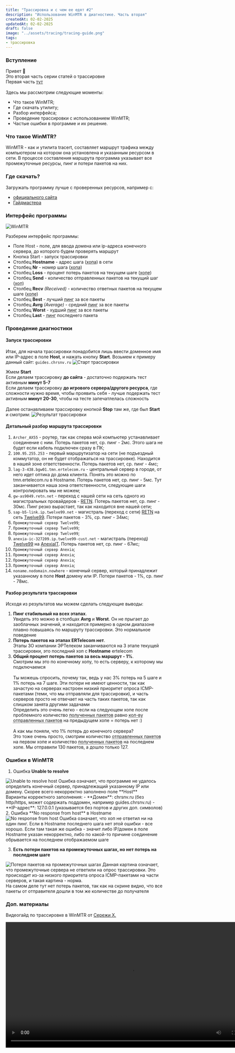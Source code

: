 ```yaml
---
title: "Трассировка и с чем ее едят #2"
description: "Использование WinMTR в диагностике. Часть вторая"
createdAt: 02-02-2025
updatedAt: 02-02-2025
draft: false
image: "../assets/tracing/tracing-guide.png"
tags:
- трассировка
---
```



### Вступление
Привет 👋 <br/>
Это вторая часть серии статей о трассировке<br/>
Первая часть <a href="https://guides.chrsnv.ru/blog/tracing-part-one" target="_blank">тут</a><br/><br/>
Здесь мы рассмотрим следующие моменты:
- Что такое WinMTR;
- Где скачать утилиту;
- Разбор интерфейса;
- Проведение трассировки с использованием WinMTR;
- Частые ошибки в программе и их решение.

### Что такое WinMTR?
WinMTR - как и утилита tracert, составляет маршрут трафика между компьютером на котором она установлена и указанным ресурсом в сети.
В процессе составления маршрута программа указывает все промежуточные ресурсы, пинг и потери пакетов на них.

### Где скачать?
Загружать программу лучше с проверенных ресурсов, например с:
- <a href="https://winmtr.net/WinMTR-v092.zip" target="_blank">официального сайта</a>
- <a href="/posts/tracing/winmtr.zip" download="winmtr.zip">Гайдмастера</a>

### Интерфейс программы
<Image src={winmtr} alt="WinMTR"/>

Разберем интерфейс программы:
- Поле Host - поле, для ввода домена или ip-адреса конечного сервера, до которого будем проверять маршрут
- Кнопка Start - запуск трассировки
- Столбец **Hostname** - адрес шага (<abbr title="от слова hop - прыжок">хопа</abbr>) в сети
- Столбец **Nr** - номер шага (<abbr title="от слова hop - прыжок">хопа</abbr>)
- Столбец **Loss** - процент потерь пакетов на текущем шаге (<abbr title="от слова hop - прыжок">хопе</abbr>)
- Столбец **Send** - количество отправленных пакетов на текущий шаг (<abbr title="от слова hop - прыжок">хоп</abbr>)
- Столбец **Recv** <i>(Received)</i> - количество ответных пакетов на текущем шаге (<abbr title="от слова hop - прыжок">хопе</abbr>)
- Столбец **Best** - лучший <abbr title="Отклик до ресурса">пинг</abbr> за все пакеты
- Столбец **Avrg** <i>(Average)</i> - средний <abbr title="Отклик до ресурса">пинг</abbr> за все пакеты
- Столбец **Worst** - худший <abbr title="Отклик до ресурса">пинг</abbr> за все пакеты
- Столбец **Last** - <abbr title="Отклик до ресурса">пинг</abbr> последнего пакета

### Проведение диагностики
#### Запуск трассировки

Итак, для начала трассировки понадобится лишь ввести доменное имя или IP-адрес в поле **Host**, и нажать кнопку **Start**. Возьмем к примеру данный сайт: `guides.chrsnv.ru`
<Image src={start_trace} alt="Старт трассировки" />

Жмем **Start**<br/>
Если делаем трассировку **до сайта** - достаточно подержать тест активным **минут 5-7**<br/>
Если делаем трассировку **до игрового сервера/другого ресурса**, где сложности нужно время, чтобы проявить себя - лучше подержать тест активным **минут 20-30**, чтобы на тесте запечатлелась сложность<br/><br/>
Далее останавливаем трассировку кнопкой **Stop** там же, где был **Start** и смотрим:
<Image src={trace_result} alt="Результат трассировки" />

#### Детальный разбор маршрута трассировки
1. `Archer_AX55` - роутер, так как сперва мой компьютер устанавливает соединение с ним. Потерь пакетов нет, ср. пинг - 2мс. Этого шага не будет если кабель подключен сразу в ПК;
2. `100.95.255.253` - первый маршрутизатор на сети (не подъездный коммутатор, он не будет отображаться на трассировке). Находится в нашей зоне ответственности. Потерь пакетов нет, ср. пинг - 4мс;
3. `lag-3-438.bgw01.tmn.ertelecom.ru` - центральный сервер в городе, от него идет оптика до дома клиента. Понять это можно по tmn.ertelecom.ru в Hostname. Потерь пакетов нет, ср. пинг - 5мс. Тут заканчивается наша зона ответственности, следующие шаги контролировать мы не можем;
4. `gw-as9049.retn.net` - переход с нашей сети на сеть одного из магистральных провайдеров - <a href="https://retn.net" target="_blank">RETN</a>. Потерь пакетов нет, ср. пинг - 30мс. Пинг резко вырастает, так как находится вне нашей сети;
5. `sap-b5-link.ip.twelve99.net` - магистраль (переход с сети) <a href="https://retn.net" target="_blank">RETN</a> на сеть <a href="https://en.wikipedia.org/wiki/Arelion" target="_blank">Twelve99</a>. Потери пакетов - 3%, ср. пинг - 34мс;
6. `Промежуточный сервер Twelve99`;
7. `Промежуточный сервер Twelve99`;
8. `Промежуточный сервер Twelve99`;
9. `anexia-ic-327209.ip.twelve99-cust.net` - магистраль (переход) <a href="https://en.wikipedia.org/wiki/Arelion" target="_blank">Twelve99</a> на <a href="https://anexia.com/en/company" target="_blank">AnexiaIT</a>. Потерь пакетов нет, ср. пинг - 67мс;
10. `Промежуточный сервер Anexia`;
11. `Промежуточный сервер Anexia`;
12. `Промежуточный сервер Anexia`;
13. `Промежуточный сервер Anexia`;
14. `noname.nodomain.nowhere` - конечный сервер, который принадлежит указанному в поле **Host** домену или IP. Потери пакетов - 1%, ср. пинг - 78мс.

#### Разбор результата трассировки

Исходя из результатов мы можем сделать следующие выводы:
1. **Пинг стабильный на всех этапах**.<br/>Увидеть это можно в столбцах **Avrg** и **Worst**. Он не прыгает до заоблачных значений, и находится примерно в одном диапазоне плавно повышаясь по маршруту трассировки. Это нормальное поведение
2. **Потерь пакетов на этапах ERTelecom нет**. <br/>Этапы ЗО компании ЭРТелеком заканчиваются на 3 этапе текущей трассировки, это последний хоп с **Hostname** ertelecom
3. **Общий процент потерь пакетов за весь маршрут - 1%**.<br/>Смотрим мы это по конечному хопу, то есть серверу, к которому мы подключаемся<br/><br/>
Ты можешь спросить, почему так, ведь у нас 3% потерь на 5 шаге и 1% потерь на 7 шаге. Эти потери не имеют ценности, так как зачастую на серверах настроен низкий приоритет опроса ICMP-пакетами (теми, что мы отправляли для трассировки), и часть серверов просто не отвечает на часть таких пакетов, так как слишком занята другими задачами<br/>
Определить это очень легко - если на следующем хопе после проблемного количество <abbr title="Столбец Recv">полученных пакетов</abbr> равно <abbr title="Столбец Sent">кол-ву отправленных пакетов</abbr> на предыдущем хопе = потерь нет :)<br/><br/>
А как мы поняли, что 1% потерь до конечного сервера?<br/>
Это тоже очень просто, смотрим количество <abbr title="Столбец Sent">отправленных пакетов</abbr> на первом хопе и количество <abbr title="Столбец Recv">полученных пакетов</abbr> на последнем хопе. Мы отправили 130 пакетов, а дошло только 127.

### Ошибки в WinMTR
1. Ошибка **Unable to resolve**<br/>
<Image src={unable_to_resolve} alt="Unable to resolve host"/>
Ошибка означает, что программе не удалось определить конечный сервер, принадлежащий указанному IP или домену. Скорее всего некорректно заполнено поле **Host**<br/>
Варианты корректного заполнения:
- **Домен**: chrsnv.ru (без http/https, может содержать поддомен, например guides.chrsnv.ru)
- **IP-адрес**: 127.0.0.1 (указывается без портов и других доп. символов)
2. Ошибка **No response from host** в Hostname<br/>
<Image src={no_response_from_host} alt="No response from host"/>
Ошибка означает, что хоп не ответил ни на один пинг. Если в Hostname последнего шага нет этой ошибки - все хорошо. Если там такая же ошибка - значит либо IP/домен в поле Hostname указан некорректно, либо по какой-то причине соединение обрывается на последнем отображаемом шаге

3. **Есть потери пакетов на промежуточных шагах, но нет потерь на последнем шаге**<br/>
<Image src={packets_loss} alt="Потеря пакетов на промежуточных шагах"/>
Данная картина означает, что промежуточные сервера не ответили на опрос трассировки. Это происходит из-за низкого приоритета опроса ICMP-пакетами на части серверов, и такая картина - норма.
<br/>
На самом деле тут нет потерь пакетов, так как на скрине видно, что все пакеты от отправителя дошли в том же количестве до получателя

### Доп. материалы
Видеогайд по трассировке в WinMTR от <a href="https://t.me/viijko" target="_blank">Сережи Х.</a>

<video width="800px" controls>
    <source src="/posts/tracing/part-two/video.mp4" type="video/mp4" />
    Your browser does not support the video tag.
</video>